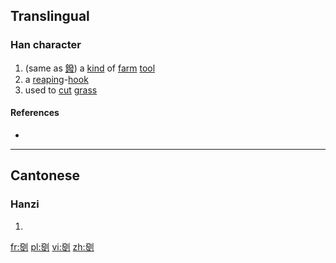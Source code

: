 ==Translingual==

===Han character===
{{Han char|rn=18|rad=刀|as=12|sn=14|four=|canj=NELN|ids=⿰發刂}}

# (same as [[鏺]]) a [[kind]] of [[farm]] [[tool]]
# a [[reap]]ing-[[hook]]
# used to [[cut]] [[grass]]

====References====
* {{Han ref|kx=0144.050|hdz=10356.140|uh=3507|ud=13575}}

----

==Cantonese==

===Hanzi===
{{yue-hanzi|jyut=[[put3]]|y=put3}}

# {{defn|lang=yue|sort=刀12}}

[[fr:㔇]]
[[pl:㔇]]
[[vi:㔇]]
[[zh:㔇]]